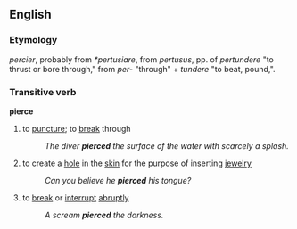 ==English==

===Etymology===
{{OF.}} ''percier'', probably from {{LL.}} ''*pertusiare'', from {{L.}} ''pertusus'', pp. of ''pertundere'' "to thrust or bore through," from ''per-'' "through" + ''tundere'' "to beat, pound,".

===Transitive verb===
'''pierce'''
#to [[puncture]]; to [[break]] through
#:''The diver '''pierced''' the surface of the water with scarcely a splash.''
#to create a [[hole]] in the [[skin]] for the purpose of inserting [[jewelry]]
#:''Can you believe he '''pierced''' his tongue?''
# to [[break]] or [[interrupt]] [[abrupt]]ly 
#:''A scream '''pierced''' the darkness.''